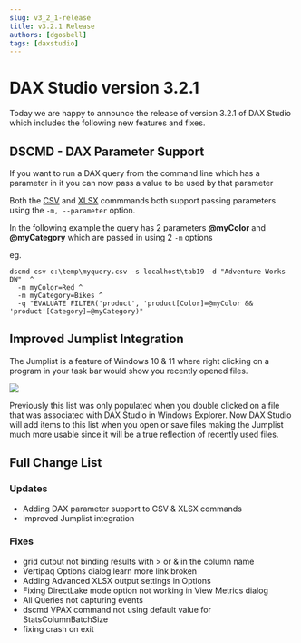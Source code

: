 ```yaml
---
slug: v3_2_1-release
title: v3.2.1 Release
authors: [dgosbell]
tags: [daxstudio]
---
```


# DAX Studio version 3.2.1

Today we are happy to announce the release of version 3.2.1 of DAX Studio which includes the following new features and fixes.

## DSCMD - DAX Parameter Support 
If you want to run a DAX query from the command line which has a parameter in it you can now pass a value to be used by that parameter

Both the [CSV](/docs/features/command-line/commands/csv-command) and [XLSX](/docs/features/command-line/commands/xlsx-command) commmands both support passing parameters using the `-m, --parameter` option.

In the following example the query has 2 parameters **@myColor** and **@myCategory** which are passed in using 2 `-m` options

eg.
```
dscmd csv c:\temp\myquery.csv -s localhost\tab19 -d "Adventure Works DW"  ^
  -m myColor=Red ^
  -m myCategory=Bikes ^
  -q "EVALUATE FILTER('product', 'product[Color]=@myColor && 'product'[Category]=@myCategory)"
```

## Improved Jumplist Integration
The Jumplist is a feature of Windows 10 & 11 where right clicking on a program in your task bar would show you recently opened files.

![](./jumplist.png)

Previously this list was only populated when you double clicked on a file that was associated with DAX Studio in Windows Explorer. Now DAX Studio will add items to this list when you open or save files making the Jumplist much more usable since it will be a true reflection of recently used files.

## Full Change List

### Updates 
* Adding DAX parameter support to CSV & XLSX commands
* Improved Jumplist integration

### Fixes
* <Issue id="1292"/> grid output not binding results with > or & in the column name
* <Issue id="1293"/> Vertipaq Options dialog learn more link broken
* <Issue id="1298"/> Adding Advanced XLSX output settings in Options
* <Issue id="1302"/> Fixing DirectLake mode option not working in View Metrics dialog
* <Issue id="1305"/> All Queries not capturing events
* <Issue id="1306"/> dscmd VPAX command not using default value for StatsColumnBatchSize
* fixing crash on exit